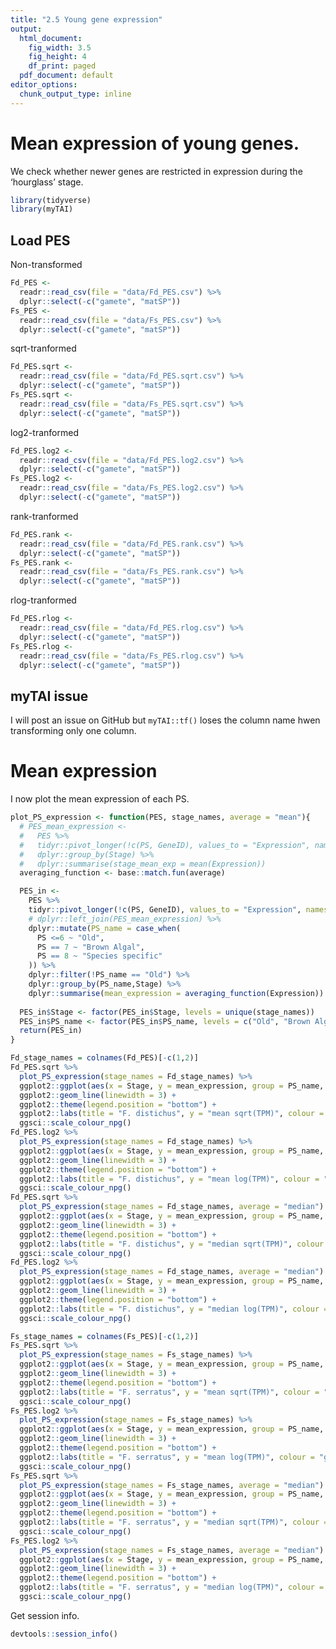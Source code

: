 ```yaml
---
title: "2.5 Young gene expression"
output:
  html_document:
    fig_width: 3.5
    fig_height: 4
    df_print: paged
  pdf_document: default
editor_options:
  chunk_output_type: inline
---
```


# Mean expression of young genes.

We check whether newer genes are restricted in expression during the 'hourglass' stage.

```r
library(tidyverse)
library(myTAI)
```

## Load PES

Non-transformed

```r
Fd_PES <-
  readr::read_csv(file = "data/Fd_PES.csv") %>%
  dplyr::select(-c("gamete", "matSP"))
Fs_PES <-
  readr::read_csv(file = "data/Fs_PES.csv") %>%
  dplyr::select(-c("gamete", "matSP"))
```

sqrt-tranformed

```r
Fd_PES.sqrt <-
  readr::read_csv(file = "data/Fd_PES.sqrt.csv") %>%
  dplyr::select(-c("gamete", "matSP"))
Fs_PES.sqrt <-
  readr::read_csv(file = "data/Fs_PES.sqrt.csv") %>%
  dplyr::select(-c("gamete", "matSP"))
```

log2-tranformed

```r
Fd_PES.log2 <-
  readr::read_csv(file = "data/Fd_PES.log2.csv") %>%
  dplyr::select(-c("gamete", "matSP"))
Fs_PES.log2 <-
  readr::read_csv(file = "data/Fs_PES.log2.csv") %>%
  dplyr::select(-c("gamete", "matSP"))
```

rank-tranformed

```r
Fd_PES.rank <-
  readr::read_csv(file = "data/Fd_PES.rank.csv") %>%
  dplyr::select(-c("gamete", "matSP"))
Fs_PES.rank <-
  readr::read_csv(file = "data/Fs_PES.rank.csv") %>%
  dplyr::select(-c("gamete", "matSP"))
```

rlog-tranformed

```r
Fd_PES.rlog <-
  readr::read_csv(file = "data/Fd_PES.rlog.csv") %>%
  dplyr::select(-c("gamete", "matSP"))
Fs_PES.rlog <-
  readr::read_csv(file = "data/Fs_PES.rlog.csv") %>%
  dplyr::select(-c("gamete", "matSP"))
```

## myTAI issue

I will post an issue on GitHub but `myTAI::tf()` loses the column name hwen transforming only one column.

# Mean expression

I now plot the mean expression of each PS.

```r
plot_PS_expression <- function(PES, stage_names, average = "mean"){
  # PES_mean_expression <-
  #   PES %>%
  #   tidyr::pivot_longer(!c(PS, GeneID), values_to = "Expression", names_to = "Stage") %>%
  #   dplyr::group_by(Stage) %>%
  #   dplyr::summarise(stage_mean_exp = mean(Expression))
  averaging_function <- base::match.fun(average)        

  PES_in <- 
    PES %>%
    tidyr::pivot_longer(!c(PS, GeneID), values_to = "Expression", names_to = "Stage") %>%
    # dplyr::left_join(PES_mean_expression) %>%
    dplyr::mutate(PS_name = case_when(
      PS <=6 ~ "Old",
      PS == 7 ~ "Brown Algal",
      PS == 8 ~ "Species specific"
    )) %>%
    dplyr::filter(!PS_name == "Old") %>%
    dplyr::group_by(PS_name,Stage) %>%
    dplyr::summarise(mean_expression = averaging_function(Expression))
  
  PES_in$Stage <- factor(PES_in$Stage, levels = unique(stage_names))
  PES_in$PS_name <- factor(PES_in$PS_name, levels = c("Old", "Brown Algal", "Species specific"))
  return(PES_in)
}
```

```r
Fd_stage_names = colnames(Fd_PES)[-c(1,2)]
Fd_PES.sqrt %>%
  plot_PS_expression(stage_names = Fd_stage_names) %>%
  ggplot2::ggplot(aes(x = Stage, y = mean_expression, group = PS_name, colour = as.factor(PS_name))) +
  ggplot2::geom_line(linewidth = 3) +
  ggplot2::theme(legend.position = "bottom") +
  ggplot2::labs(title = "F. distichus", y = "mean sqrt(TPM)", colour = "gene age") +
  ggsci::scale_colour_npg()
Fd_PES.log2 %>%
  plot_PS_expression(stage_names = Fd_stage_names) %>%
  ggplot2::ggplot(aes(x = Stage, y = mean_expression, group = PS_name, colour = as.factor(PS_name))) +
  ggplot2::geom_line(linewidth = 3) +
  ggplot2::theme(legend.position = "bottom") +
  ggplot2::labs(title = "F. distichus", y = "mean log(TPM)", colour = "gene age") +
  ggsci::scale_colour_npg()
Fd_PES.sqrt %>%
  plot_PS_expression(stage_names = Fd_stage_names, average = "median") %>%
  ggplot2::ggplot(aes(x = Stage, y = mean_expression, group = PS_name, colour = as.factor(PS_name))) +
  ggplot2::geom_line(linewidth = 3) +
  ggplot2::theme(legend.position = "bottom") +
  ggplot2::labs(title = "F. distichus", y = "median sqrt(TPM)", colour = "gene age") +
  ggsci::scale_colour_npg()
Fd_PES.log2 %>%
  plot_PS_expression(stage_names = Fd_stage_names, average = "median") %>%
  ggplot2::ggplot(aes(x = Stage, y = mean_expression, group = PS_name, colour = as.factor(PS_name))) +
  ggplot2::geom_line(linewidth = 3) +
  ggplot2::theme(legend.position = "bottom") +
  ggplot2::labs(title = "F. distichus", y = "median log(TPM)", colour = "gene age") +
  ggsci::scale_colour_npg()

Fs_stage_names = colnames(Fs_PES)[-c(1,2)]
Fs_PES.sqrt %>%
  plot_PS_expression(stage_names = Fs_stage_names) %>%
  ggplot2::ggplot(aes(x = Stage, y = mean_expression, group = PS_name, colour = as.factor(PS_name))) +
  ggplot2::geom_line(linewidth = 3) +
  ggplot2::theme(legend.position = "bottom") +
  ggplot2::labs(title = "F. serratus", y = "mean sqrt(TPM)", colour = "gene age") +
  ggsci::scale_colour_npg()
Fs_PES.log2 %>%
  plot_PS_expression(stage_names = Fs_stage_names) %>%
  ggplot2::ggplot(aes(x = Stage, y = mean_expression, group = PS_name, colour = as.factor(PS_name))) +
  ggplot2::geom_line(linewidth = 3) +
  ggplot2::theme(legend.position = "bottom") +
  ggplot2::labs(title = "F. serratus", y = "mean log(TPM)", colour = "gene age") +
  ggsci::scale_colour_npg()
Fs_PES.sqrt %>%
  plot_PS_expression(stage_names = Fs_stage_names, average = "median") %>%
  ggplot2::ggplot(aes(x = Stage, y = mean_expression, group = PS_name, colour = as.factor(PS_name))) +
  ggplot2::geom_line(linewidth = 3) +
  ggplot2::theme(legend.position = "bottom") +
  ggplot2::labs(title = "F. serratus", y = "median sqrt(TPM)", colour = "gene age") +
  ggsci::scale_colour_npg()
Fs_PES.log2 %>%
  plot_PS_expression(stage_names = Fs_stage_names, average = "median") %>%
  ggplot2::ggplot(aes(x = Stage, y = mean_expression, group = PS_name, colour = as.factor(PS_name))) +
  ggplot2::geom_line(linewidth = 3) +
  ggplot2::theme(legend.position = "bottom") +
  ggplot2::labs(title = "F. serratus", y = "median log(TPM)", colour = "gene age") +
  ggsci::scale_colour_npg()
```


Get session info.

```r
devtools::session_info()
```